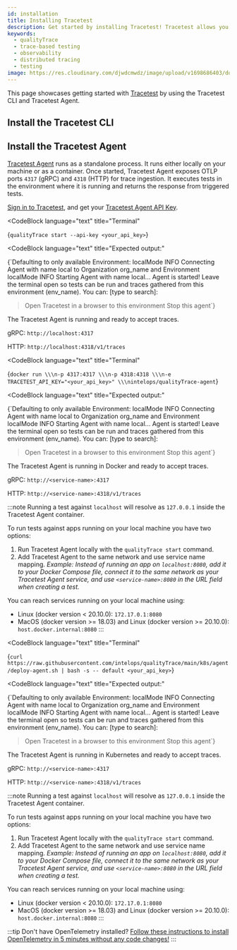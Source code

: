 ```yaml
---
id: installation
title: Installing Tracetest
description: Get started by installing Tracetest! Tracetest allows you to quickly build integration and end-to-end tests, powered by your OpenTelemetry traces.
keywords:
  - qualityTrace
  - trace-based testing
  - observability
  - distributed tracing
  - testing
image: https://res.cloudinary.com/djwdcmwdz/image/upload/v1698686403/docs/Blog_Thumbnail_14_rsvkmo.jpg
---
```



This page showcases getting started with [Tracetest](https://app.qualityTrace.io/) by using the Tracetest CLI and Tracetest Agent.

## Install the Tracetest CLI

<GtagInstallCliTabs></GtagInstallCliTabs>

## Install the Tracetest Agent

[Tracetest Agent](/concepts/agent) runs as a standalone process. It runs either locally on your machine or as a container. Once started, Tracetest Agent exposes OTLP ports `4317` (gRPC) and `4318` (HTTP) for trace ingestion. It executes tests in the environment where it is running and returns the response from triggered tests.

[Sign in to Tracetest](https://app.qualityTrace.io/), and get your [Tracetest Agent API Key](/configuration/agent).

<Tabs groupId="installation">
<TabItem value="cli" label="Tracetest CLI" default>

<CodeBlock
  language="text"
  title="Terminal"
>
{`qualityTrace start --api-key <your_api_key>`}
</CodeBlock>

<CodeBlock
  language="text"
  title="Expected output:"
>
{`Defaulting to only available Environment: localMode
  INFO Connecting Agent with name local to Organization org_name and Environment localMode
  INFO Starting Agent with name local...
Agent is started! Leave the terminal open so tests can be run and traces gathered from this environment (env_name).
You can: [type to search]:
> Open Tracetest in a browser to this environment
  Stop this agent`}
</CodeBlock>

The Tracetest Agent is running and ready to accept traces.

gRPC: `http://localhost:4317`

HTTP: `http://localhost:4318/v1/traces`

</TabItem>
<TabItem value="docker" label="Docker" default>

<CodeBlock
    language="text"
    title="Terminal"
>
{`docker run \\\n-p 4317:4317 \\\n-p 4318:4318 \\\n-e TRACETEST_API_KEY="<your_api_key>" \\\nintelops/qualityTrace-agent`}
</CodeBlock>

<CodeBlock
  language="text"
  title="Expected output:"
>
{`Defaulting to only available Environment: localMode
  INFO Connecting Agent with name local to Organization org_name and Environment localMode
  INFO Starting Agent with name local...
Agent is started! Leave the terminal open so tests can be run and traces gathered from this environment (env_name).
You can: [type to search]:
> Open Tracetest in a browser to this environment
  Stop this agent`}
</CodeBlock>

The Tracetest Agent is running in Docker and ready to accept traces.

gRPC: `http://<service-name>:4317`

HTTP: `http://<service-name>:4318/v1/traces`

:::note
Running a test against `localhost` will resolve as `127.0.0.1` inside the Tracetest Agent container.

To run tests against apps running on your local machine you have two options:

1. Run Tracetest Agent locally with the `qualityTrace start` command.
2. Add Tracetest Agent to the same network and use service name mapping. *Example: Instead of running an app on `localhost:8080`, add it to your Docker Compose file, connect it to the same network as your Tracetest Agent service, and use `<service-name>:8080` in the URL field when creating a test.*

You can reach services running on your local machine using:

- Linux (docker version < 20.10.0): `172.17.0.1:8080`
- MacOS (docker version >= 18.03) and Linux (docker version >= 20.10.0): `host.docker.internal:8080`
:::

</TabItem>
<TabItem value="kubernetes" label="Kubernetes" default>

<CodeBlock
    language="text"
    title="Terminal"
>
{`curl https://raw.githubusercontent.com/intelops/qualityTrace/main/k8s/agent/deploy-agent.sh | bash -s -- default <your_api_key>`}
</CodeBlock>

<CodeBlock
  language="text"
  title="Expected output:"
>
{`Defaulting to only available Environment: localMode
  INFO Connecting Agent with name local to Organization org_name and Environment localMode
  INFO Starting Agent with name local...
Agent is started! Leave the terminal open so tests can be run and traces gathered from this environment (env_name).
You can: [type to search]:
> Open Tracetest in a browser to this environment
  Stop this agent`}
</CodeBlock>

The Tracetest Agent is running in Kubernetes and ready to accept traces.

gRPC: `http://<service-name>:4317`

HTTP: `http://<service-name>:4318/v1/traces`

:::note
Running a test against `localhost` will resolve as `127.0.0.1` inside the Tracetest Agent container.

To run tests against apps running on your local machine you have two options:

1. Run Tracetest Agent locally with the `qualityTrace start` command.
2. Add Tracetest Agent to the same network and use service name mapping. *Example: Instead of running an app on `localhost:8080`, add it to your Docker Compose file, connect it to the same network as your Tracetest Agent service, and use `<service-name>:8080` in the URL field when creating a test.*

You can reach services running on your local machine using:

- Linux (docker version < 20.10.0): `172.17.0.1:8080`
- MacOS (docker version >= 18.03) and Linux (docker version >= 20.10.0): `host.docker.internal:8080`
:::

</TabItem>
</Tabs>

:::tip Don't have OpenTelemetry installed?
[Follow these instructions to install OpenTelemetry in 5 minutes without any code changes!](./no-otel.mdx)
:::
